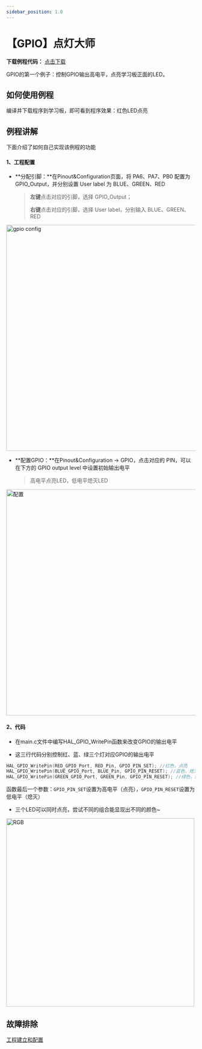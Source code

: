 ```yaml
---
sidebar_position: 1.0
---
```

# 【GPIO】点灯大师

**下载例程代码：** <a href="https://pan.baidu.com/s/1SFOw72dbZ7-SjMEwzYVTsw?pwd=ueh5" class="source_download_button">点击下载</a>

GPIO的第一个例子：控制GPIO输出高电平，点亮学习板正面的LED。

## 如何使用例程

编译并下载程序到学习板，即可看到程序效果：红色LED点亮

## 例程讲解

下面介绍了如何自己实现该例程的功能

#### 1、工程配置

- **分配引脚：**在Pinout&Configuration页面，将 PA6、PA7、PB0 配置为 GPIO_Output，并分别设置 User label 为 BLUE、GREEN、RED

    > **左键**点击对应的引脚，选择 GPIO_Output；
    >
    > **右键**点击对应的引脚，选择 User label，分别输入 BLUE、GREEN、RED

<div style={{ display: "flex", justifyContent: "center", alignItems: "center", marginBottom: "20px"}}>
<img src={require('./img/LED/gpio config.png').default} alt="gpio config" width="600px" />
</div>

- **配置GPIO：**在Pinout&Configuration -> GPIO，点击对应的 PIN，可以在下方的 GPIO output level 中设置初始输出电平

    > 高电平点亮LED，低电平熄灭LED

<div style={{ display: "flex", justifyContent: "center", alignItems: "center", marginBottom: "20px"}}>
<img src={require('./img/LED/配置.png').default} alt="配置" width="600px" />
</div>

#### 2、代码

- 在main.c文件中编写HAL_GPIO_WritePin函数来改变GPIO的输出电平

- 这三行代码分别控制红、蓝、绿三个灯对应GPIO的输出电平

```c
HAL_GPIO_WritePin(RED_GPIO_Port, RED_Pin, GPIO_PIN_SET); //红色，点亮
HAL_GPIO_WritePin(BLUE_GPIO_Port, BLUE_Pin, GPIO_PIN_RESET); //蓝色，熄灭
HAL_GPIO_WritePin(GREEN_GPIO_Port, GREEN_Pin, GPIO_PIN_RESET); //绿色，熄灭
```

函数最后一个参数：`GPIO_PIN_SET`设置为高电平（点亮），`GPIO_PIN_RESET`设置为低电平（熄灭）

- 三个LED可以同时点亮，尝试不同的组合能显现出不同的颜色~

<div style={{ display: "flex", justifyContent: "center", alignItems: "center", marginBottom: "20px"}}>
<img src={require('./img/LED/RGB.png').default} alt="RGB" width="500px" />
</div>

## 故障排除

[工程建立和配置](/docs/stm32/FAQ/TroubleShooting)
